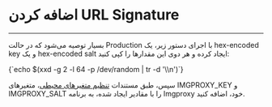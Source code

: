 

<Layout>
<Head>
<title>مستندات اضافه کردن URL Signature به Imgproxy - لیارا</title>
<meta property="og:title" content="مستندات خدمات رایانش ابری لیارا" />
<meta property="og:description" content="مستندات مربوط به اضافه کردن URL Signature به برنامه Imgproxy در لیارا"  />
</Head>

# اضافه کردن URL Signature
<hr className="mb-2" />


بسیار توصیه می‌شود که در حالت Production با اجرای دستور زیر، یک <Important>hex-encoded key</Important> و یک <Important>hex-encoded salt</Important> ایجاد کرده و هر دوی این مقدارها را کپی کنید:

<div className="h-4" />
<div dir='ltr'>
    <Highlight className="bash">
      {`echo $(xxd -g 2 -l 64 -p /dev/random | tr -d '\\n')`}
    </Highlight>
</div>
<div className="h-2" />

سپس، طبق مستندات <a href="/paas/details/env" className="text-[#2196f3] ">تنظیم متغیرهای محیطی</a>، متغیرهای <Important>IMGPROXY_KEY</Important> و <Important>IMGPROXY_SALT</Important> را با مقادیر ایجاد شده، به برنامه Imgproxy خود، اضافه کنید.



</Layout>